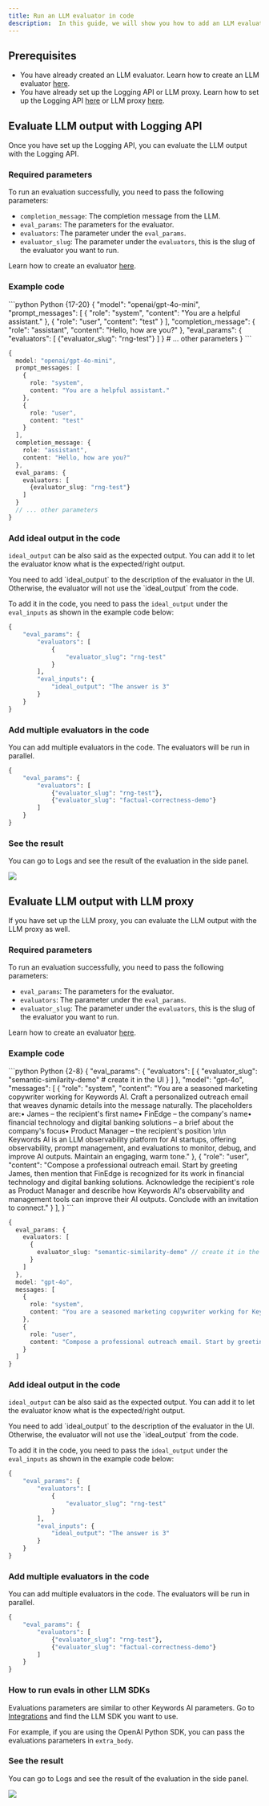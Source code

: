 ```yaml
---
title: Run an LLM evaluator in code
description:  In this guide, we will show you how to add an LLM evaluator in the code.
---
```


## Prerequisites
- You have already created an LLM evaluator. Learn how to create an LLM evaluator [here](https://docs.keywordsai.co/features/evaluation/llm-evals/llm-evaluator).
- You have already set up the Logging API or LLM proxy. Learn how to set up the Logging API [here](/features/monitoring/logging-api) or LLM proxy [here](/get-started/llm-inference).

## Evaluate LLM output with Logging API
Once you have set up the Logging API, you can evaluate the LLM output with the Logging API.

### Required parameters
To run an evaluation successfully, you need to pass the following parameters:

- `completion_message`: The completion message from the LLM.
- `eval_params`: The parameters for the evaluator.
- `evaluators`: The parameter under the `eval_params`.
- `evaluator_slug`: The parameter under the `evaluators`, this is the slug of the evaluator you want to run. 

Learn how to create an evaluator [here](/features/evaluation/llm-evals/llm-evaluator).

### Example code

<CodeGroup>
```python Python {17-20}
{
    "model": "openai/gpt-4o-mini",
    "prompt_messages": [
        {
            "role": "system",
            "content": "You are a helpful assistant."
        },
        {
            "role": "user",
            "content": "test"
        }
    ],
    "completion_message": {
        "role": "assistant",
        "content": "Hello, how are you?"
    },
    "eval_params": {
        "evaluators": [
            {"evaluator_slug": "rng-test"}
        ]
    }
    # ... other parameters
}
```

```Typescript Typescript {17-21}
{
  model: "openai/gpt-4o-mini",
  prompt_messages: [
    {
      role: "system",
      content: "You are a helpful assistant."
    },
    {
      role: "user",
      content: "test"
    }
  ],
  completion_message: {
    role: "assistant",
    content: "Hello, how are you?"
  },
  eval_params: {
    evaluators: [
      {evaluator_slug: "rng-test"}
    ]
  }
  // ... other parameters
}
```

</CodeGroup>

### Add ideal output in the code
`ideal_output` can be also said as the expected output. You can add it to let the evaluator know what is the expected/right output.

<Note>
You need to add `ideal_output` to the description of the evaluator in the UI. Otherwise, the evaluator will not use the `ideal_output` from the code.
</Note>

To add it in the code, you need to pass the `ideal_output` under the `eval_inputs` as shown in the example code below:

```python Example {8-10}
{
    "eval_params": {
        "evaluators": [
            {
                "evaluator_slug": "rng-test"
            }
        ],
        "eval_inputs": {
            "ideal_output": "The answer is 3"
        }
    }
}
```
### Add multiple evaluators in the code
You can add multiple evaluators in the code. The evaluators will be run in parallel.

```python Example
{
    "eval_params": {
        "evaluators": [
            {"evaluator_slug": "rng-test"},
            {"evaluator_slug": "factual-correctness-demo"}
        ]
    }
}

```

### See the result
You can go to Logs and see the result of the evaluation in the side panel.

<Frame>
<img src="https://keywordsai-static.s3.us-east-1.amazonaws.com/docs/evaluations/llm-evals/evals_sidepanel.png"/>
</Frame>

## Evaluate LLM output with LLM proxy
If you have set up the LLM proxy, you can evaluate the LLM output with the LLM proxy as well.

### Required parameters
To run an evaluation successfully, you need to pass the following parameters:
- `eval_params`: The parameters for the evaluator.
- `evaluators`: The parameter under the `eval_params`.
- `evaluator_slug`: The parameter under the `evaluators`, this is the slug of the evaluator you want to run. 

Learn how to create an evaluator [here](/features/evaluation/llm-evals/llm-evaluator).
### Example code
<CodeGroup>
```python Python {2-8}
{
"eval_params": {
    "evaluators": [
        {
            "evaluator_slug": "semantic-similarity-demo" # create it in the UI
        }
    ]
},
"model": "gpt-4o",
"messages": [
    {
        "role": "system",
        "content": "You are a seasoned marketing copywriter working for Keywords AI. Craft a personalized outreach email that weaves dynamic details into the message naturally. The placeholders are:• James – the recipient's first name• FinEdge – the company's name• financial technology and digital banking solutions – a brief about the company's focus• Product Manager – the recipient's position  \n\n Keywords AI is an LLM observability platform for AI startups, offering observability, prompt management, and evaluations to monitor, debug, and improve AI outputs. Maintain an engaging, warm tone."
    },
    {
        "role": "user",
        "content": "Compose a professional outreach email. Start by greeting James, then mention that FinEdge is recognized for its work in financial technology and digital banking solutions. Acknowledge the recipient's role as Product Manager and describe how Keywords AI's observability and management tools can improve their AI outputs. Conclude with an invitation to connect."
    }
],
}
```

```Typescript Typescript {2-8}
{
  eval_params: {
    evaluators: [
      {
        evaluator_slug: "semantic-similarity-demo" // create it in the UI
      }
    ]
  },
  model: "gpt-4o",
  messages: [
    {
      role: "system",
      content: "You are a seasoned marketing copywriter working for Keywords AI. Craft a personalized outreach email that weaves dynamic details into the message naturally. The placeholders are:• James – the recipient's first name• FinEdge – the company's name• financial technology and digital banking solutions – a brief about the company's focus• Product Manager – the recipient's position  \n\n Keywords AI is an LLM observability platform for AI startups, offering observability, prompt management, and evaluations to monitor, debug, and improve AI outputs. Maintain an engaging, warm tone."
    },
    {
      role: "user",
      content: "Compose a professional outreach email. Start by greeting James, then mention that FinEdge is recognized for its work in financial technology and digital banking solutions. Acknowledge the recipient's role as Product Manager and describe how Keywords AI's observability and management tools can improve their AI outputs. Conclude with an invitation to connect."
    }
  ]
}
```
</CodeGroup>

### Add ideal output in the code
`ideal_output` can be also said as the expected output. You can add it to let the evaluator know what is the expected/right output.

<Note>
You need to add `ideal_output` to the description of the evaluator in the UI. Otherwise, the evaluator will not use the `ideal_output` from the code.
</Note>

To add it in the code, you need to pass the `ideal_output` under the `eval_inputs` as shown in the example code below:

```python Example {8-10}
{
    "eval_params": {
        "evaluators": [
            {
                "evaluator_slug": "rng-test"
            }
        ],
        "eval_inputs": {
            "ideal_output": "The answer is 3"
        }
    }
}
```

### Add multiple evaluators in the code
You can add multiple evaluators in the code. The evaluators will be run in parallel.

```python Example
{
    "eval_params": {
        "evaluators": [
            {"evaluator_slug": "rng-test"},
            {"evaluator_slug": "factual-correctness-demo"}
        ]
    }
}
```
### How to run evals in other LLM SDKs
Evaluations parameters are similar to other Keywords AI parameters. Go to [Integrations](/integration/own-api-keys) and find the LLM SDK you want to use.

For example, if you are using the OpenAI Python SDK, you can pass the evaluations parameters in `extra_body`.

### See the result
You can go to Logs and see the result of the evaluation in the side panel.

<Frame>
<img src="https://keywordsai-static.s3.us-east-1.amazonaws.com/docs/evaluations/llm-evals/evals_sidepanel.png"/>
</Frame>
